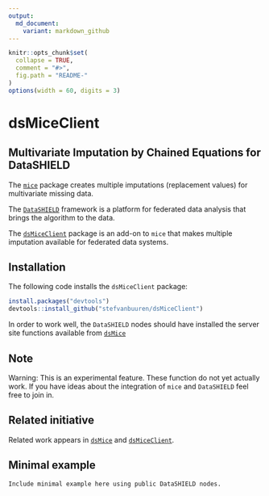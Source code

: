 ---
output:
  md_document:
    variant: markdown_github
---

<!-- README.md is generated from README.Rmd. Please edit that file -->

```{r, echo = FALSE}
knitr::opts_chunk$set(
  collapse = TRUE,
  comment = "#>",
  fig.path = "README-"
)
options(width = 60, digits = 3)
```

# dsMiceClient

## Multivariate Imputation by Chained Equations for DataSHIELD

The [`mice`](https://github.com/stefvanbuuren/mice) package
creates multiple imputations (replacement values) for multivariate 
missing data.

The [`DataSHIELD`](https://github.com/datashield) framework is a 
platform for federated data analysis that brings the algorithm to
the data. 

The [`dsMiceClient`](https://github.com/stefvanbuuren/dsMiceClient) package is an 
add-on to `mice` that makes multiple imputation available for federated data systems.

## Installation

The following code installs the `dsMiceClient` package:

```{r eval = FALSE}
install.packages("devtools")
devtools::install_github("stefvanbuuren/dsMiceClient")
```

In order to work well, the `DataSHIELD` nodes should have installed the server site functions available from 
[`dsMice`](https://github.com/stefvanbuuren/dsMice)

## Note

Warning: This is an experimental feature. These function do not yet actually work. If you have ideas about the integration of `mice` and `DataSHIELD` feel free to join in. 

## Related initiative

Related work appears in [`dsMice`](https://github.com/gflcampos/dsMice) and 
[`dsMiceClient`](https://github.com/gflcampos/dsMiceClient).

## Minimal example

    Include minimal example here using public DataSHIELD nodes.


